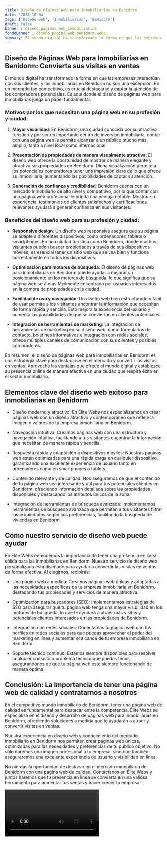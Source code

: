 ```yaml
---
title: Diseño de Páginas Web para Inmobiliarias en Benidorm
date: '2023-10-04'
tags: ['Diseño web', 'Inmobiliarias', 'Benidorm']
draft: false
banner : diseño_paginas_web_inmobiliarias
fondoBanner : diseño_pagina_web_benidorm.webp
summary: El mundo digital ha transformado la forma en que las empresas interactúan con sus clientes, y las inmobiliarias en Benidorm no son una excepción. En un mercado tan competitivo, es crucial destacarse y captar la atención de los compradores potenciales. Es aquí donde el diseño de páginas web para inmobiliarias juega un papel fundamental.
---
```


## Diseño de Páginas Web para Inmobiliarias en Benidorm: Convierta sus visitas en ventas

El mundo digital ha transformado la forma en que las empresas interactúan con sus clientes, y las inmobiliarias en Benidorm no son una excepción. En un mercado tan competitivo, es crucial destacarse y captar la atención de los compradores potenciales. Es aquí donde el diseño de páginas web para inmobiliarias juega un papel fundamental.

### Motivos por los que necesitan una página web en su profesión y ciudad:

1. **Mayor visibilidad**: En Benidorm, una ciudad conocida por su atractivo turístico y por ser un importante centro de inversión inmobiliaria, contar con una página web le permite alcanzar a un público mucho más amplio, tanto a nivel local como internacional.

2. **Presentación de propiedades de manera visualmente atractiva**: El diseño web ofrece la oportunidad de mostrar de manera elegante y atractiva sus propiedades en Benidorm. Dicha visualización permite a los potenciales compradores tener una impresión clara de lo que ofrece su inmobiliaria, aumentando las posibilidades de captar su atención.

3. **Generación de confianza y credibilidad**: Benidorm cuenta con un mercado inmobiliario de alto nivel y competitivo, por lo que contar con una página web profesional le brinda una ventaja notable. Mostrar su experiencia, testimonios de clientes satisfechos y certificaciones relevantes ayudará a generar confianza en sus visitantes.

### Beneficios del diseño web para su profesión y ciudad:

- **Responsive design**: Un diseño web responsive asegura que su página se adapte a diferentes dispositivos, como ordenadores, tablets o smartphones. En una ciudad turística como Benidorm, donde muchos visitantes pueden buscar propiedades a través de sus dispositivos móviles, es esencial tener un sitio web que se vea bien y funcione correctamente en todos los dispositivos.

- **Optimización para motores de búsqueda**: El diseño de páginas web para inmobiliarias en Benidorm puede ayudar a mejorar su posicionamiento en los motores de búsqueda, lo que significa que su página web será más fácilmente encontrada por usuarios interesados en la compra de propiedades en la ciudad.

- **Facilidad de uso y navegación**: Un diseño web bien estructurado y fácil de usar permite a los visitantes encontrar la información que necesitan de forma rápida y sencilla. Esto mejora la experiencia del usuario y aumenta las posibilidades de que se conviertan en clientes potenciales.

- **Integración de herramientas de marketing**: La integración de herramientas de marketing en su diseño web, como formularios de contacto, boletines informativos e integración con redes sociales, ofrece múltiples canales de comunicación con sus clientes y posibles compradores.

En resumen, el diseño de páginas web para inmobiliarias en Benidorm es una estrategia clave para destacarse en el mercado y convertir las visitas en ventas. Aproveche las ventajas que ofrece el mundo digital y establezca su presencia online de manera efectiva en una ciudad que respira éxito en el sector inmobiliario.

<GifSeo />

<Cta />

## Elementos clave del diseño web exitoso para inmobiliarias en Benidorm

- Diseño moderno y atractivo: En Élite Webs nos especializamos en crear páginas web con un diseño atractivo y contemporáneo que refleje la imagen y valores de tu empresa inmobiliaria en Benidorm.

- Navegación intuitiva: Creamos páginas web con una estructura y navegación intuitiva, facilitando a tus visitantes encontrar la información que necesitan de manera rápida y sencilla.

- Respuesta rápida y adaptación a dispositivos móviles: Nuestras páginas web están optimizadas para una rápida carga en cualquier dispositivo, garantizando una excelente experiencia de usuario tanto en ordenadores como en smartphones o tablets.

- Contenido relevante y de calidad: Nos aseguramos de que el contenido de tu página web sea interesante y útil para tus potenciales clientes en Benidorm, ofreciendo información detallada sobre las propiedades disponibles y destacando los atributos únicos de la zona.

- Integración de herramientas de búsqueda avanzada: Implementamos herramientas de búsqueda avanzada que permiten a tus visitantes filtrar las propiedades según sus preferencias, facilitando la búsqueda de viviendas en Benidorm.

## Cómo nuestro servicio de diseño web puede ayudar

En Élite Webs entendemos la importancia de tener una presencia en línea sólida para las inmobiliarias en Benidorm. Nuestro servicio de diseño web personalizado está diseñado para ayudar a convertir las visitas en ventas de forma efectiva. Al elegirnos, recibirás:

- Una página web a medida: Creamos páginas web únicas y adaptadas a las necesidades específicas de tu empresa inmobiliaria en Benidorm, destacando tus propiedades y servicios de manera atractiva.

- Optimización para buscadores (SEO): Implementamos estrategias de SEO para asegurar que tu página web tenga una mayor visibilidad en los motores de búsqueda, lo que te ayudará a atraer más visitas y potenciales clientes interesados en las propiedades de Benidorm.

- Integración con redes sociales: Conectamos tu página web con tus perfiles en redes sociales para que puedas aprovechar el poder del marketing en línea y aumentar el alcance de tu empresa inmobiliaria en Benidorm.

- Soporte técnico continuo: Estamos siempre disponibles para resolver cualquier consulta o problema técnico que puedas tener, asegurándonos de que tu página web esté siempre funcionando de manera óptima.

## Conclusión: La importancia de tener una página web de calidad y contratarnos a nosotros

En el competitivo mundo inmobiliario de Benidorm, tener una página web de calidad es fundamental para destacar entre la competencia. Élite Webs se especializa en el diseño y desarrollo de páginas web para inmobiliarias en Benidorm, ofreciendo soluciones a medida que te ayudarán a atraer y convertir visitas en ventas.

Nuestra experiencia en diseño web y conocimiento del mercado inmobiliario en Benidorm nos permiten crear páginas web únicas, optimizadas para las necesidades y preferencias de tu público objetivo. No sólo daremos una imagen profesional a tu empresa, sino que también aseguraremos una excelente experiencia de usuario y visibilidad en línea.

No pierdas la oportunidad de destacar en el mercado inmobiliario de Benidorm con una página web de calidad. Contáctanos en Élite Webs y juntos haremos que tu presencia en línea se convierta en una valiosa herramienta para aumentar tus ventas y hacer crecer tu empresa.

<Video />

<CtaBot job='Inmobiliarias' city='Benidorm'/>

<Gmaps query='Benidorm+españa+maps' />